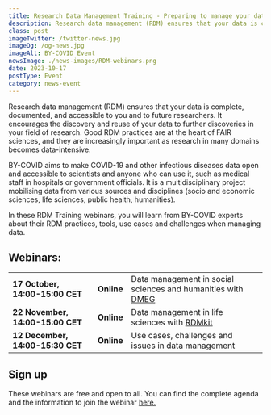 ```yaml
---
title: Research Data Management Training - Preparing to manage your data across disciplines
description: Research data management (RDM) ensures that your data is complete, documented, and accessible to you and to future researchers.
class: post
imageTwitter: /twitter-news.jpg
imageOg: /og-news.jpg
imageAlt: BY-COVID Event
newsImage: ./news-images/RDM-webinars.png
date: 2023-10-17
postType: Event
category: news-event
---
```



Research data management (RDM) ensures that your data is complete, documented, and accessible to you and to future researchers. It encourages the discovery and reuse of your data to further discoveries in your field of research. Good RDM practices are at the heart of FAIR sciences, and they are increasingly important as research in many domains becomes data-intensive. 

BY-COVID aims to make COVID-19 and other infectious diseases data open and accessible to scientists and anyone who can use it, such as medical staff in hospitals or government officials. It is a multidisciplinary project mobilising data from various sources and disciplines (socio and economic sciences, life sciences, public health, humanities). 

In these RDM Training webinars, you will learn from BY-COVID experts about their RDM practices, tools, use cases and challenges when managing data. 

## Webinars:

<Table striped bordered table-responsive>
  <tbody>
    <tr>
      <td class="py-3"><strong>17 October, 14:00-15:00 CET</strong></td>
      <td class="py-3"><strong>Online</strong></td>
      <td class="py-3">Data management in social sciences and humanities with <a href="https://dmeg.cessda.eu" target="_blank">DMEG</a></td>
    </tr>
    <tr>
      <td class="py-3"><strong>22 November, 14:00-15:00 CET</strong></td>
      <td class="py-3"><strong>Online</strong></td>
      <td class="py-3">Data management in life sciences with <a href="https://rdmkit.elixir-europe.org" target="_blank">RDMkit</a></td>
    </tr>
    <tr>
      <td class="py-3"><strong>12 December, 14:00-15:30 CET</strong></td>
      <td class="py-3"><strong>Online</strong></td>
      <td class="py-3">Use cases, challenges and issues in data management</td>
    </tr>
  </tbody>
</Table>  


## Sign up
These webinars are free and open to all. You can find the complete agenda and the information to join the webinar [here.](https://docs.google.com/document/d/166FV1vF7F6cSO61ueA4f1gsuGKhuRYip6Qxv2P542Ew/edit)



